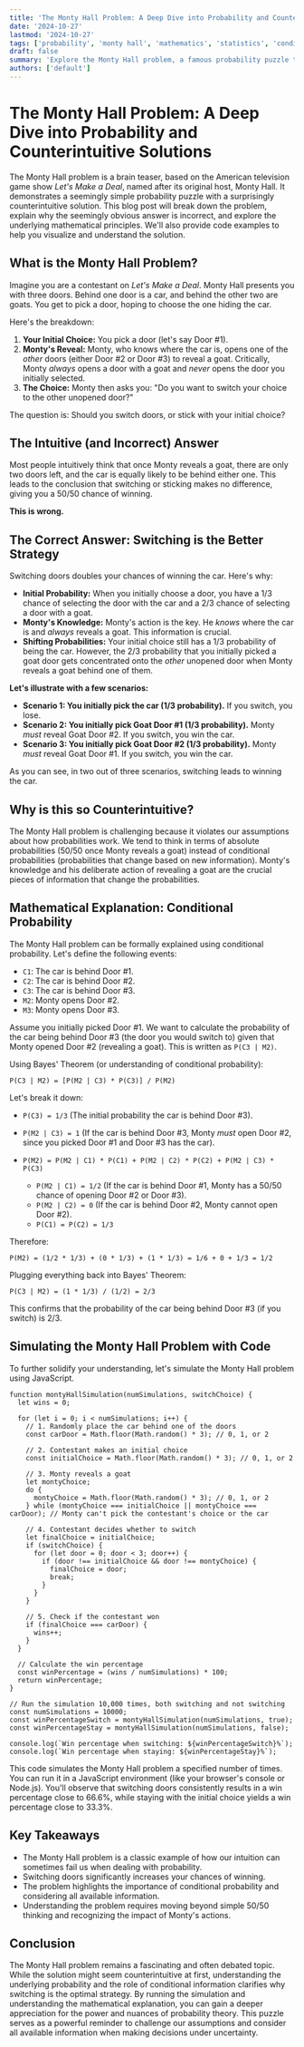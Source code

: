 ```yaml
---
title: 'The Monty Hall Problem: A Deep Dive into Probability and Counterintuitive Solutions'
date: '2024-10-27'
lastmod: '2024-10-27'
tags: ['probability', 'monty hall', 'mathematics', 'statistics', 'conditional probability', 'game theory', 'puzzle', 'decision making']
draft: false
summary: 'Explore the Monty Hall problem, a famous probability puzzle that highlights how our intuition can often mislead us. Learn the correct strategy and the mathematical reasoning behind it, with code examples to simulate the problem.'
authors: ['default']
---
```


# The Monty Hall Problem: A Deep Dive into Probability and Counterintuitive Solutions

The Monty Hall problem is a brain teaser, based on the American television game show *Let's Make a Deal*, named after its original host, Monty Hall. It demonstrates a seemingly simple probability puzzle with a surprisingly counterintuitive solution. This blog post will break down the problem, explain why the seemingly obvious answer is incorrect, and explore the underlying mathematical principles. We'll also provide code examples to help you visualize and understand the solution.

## What is the Monty Hall Problem?

Imagine you are a contestant on *Let's Make a Deal*. Monty Hall presents you with three doors. Behind one door is a car, and behind the other two are goats.  You get to pick a door, hoping to choose the one hiding the car.

Here's the breakdown:

1.  **Your Initial Choice:** You pick a door (let's say Door #1).
2.  **Monty's Reveal:** Monty, who knows where the car is, opens one of the *other* doors (either Door #2 or Door #3) to reveal a goat.  Critically, Monty *always* opens a door with a goat and *never* opens the door you initially selected.
3.  **The Choice:** Monty then asks you: "Do you want to switch your choice to the other unopened door?"

The question is: Should you switch doors, or stick with your initial choice?

## The Intuitive (and Incorrect) Answer

Most people intuitively think that once Monty reveals a goat, there are only two doors left, and the car is equally likely to be behind either one. This leads to the conclusion that switching or sticking makes no difference, giving you a 50/50 chance of winning.

**This is wrong.**

## The Correct Answer: Switching is the Better Strategy

Switching doors doubles your chances of winning the car. Here's why:

*   **Initial Probability:** When you initially choose a door, you have a 1/3 chance of selecting the door with the car and a 2/3 chance of selecting a door with a goat.
*   **Monty's Knowledge:** Monty's action is the key. He *knows* where the car is and *always* reveals a goat. This information is crucial.
*   **Shifting Probabilities:**  Your initial choice still has a 1/3 probability of being the car. However, the 2/3 probability that you initially picked a goat door gets concentrated onto the *other* unopened door when Monty reveals a goat behind one of them.

**Let's illustrate with a few scenarios:**

*   **Scenario 1: You initially pick the car (1/3 probability).** If you switch, you lose.
*   **Scenario 2: You initially pick Goat Door #1 (1/3 probability).** Monty *must* reveal Goat Door #2. If you switch, you win the car.
*   **Scenario 3: You initially pick Goat Door #2 (1/3 probability).** Monty *must* reveal Goat Door #1. If you switch, you win the car.

As you can see, in two out of three scenarios, switching leads to winning the car.

## Why is this so Counterintuitive?

The Monty Hall problem is challenging because it violates our assumptions about how probabilities work. We tend to think in terms of absolute probabilities (50/50 once Monty reveals a goat) instead of conditional probabilities (probabilities that change based on new information).  Monty's knowledge and his deliberate action of revealing a goat are the crucial pieces of information that change the probabilities.

## Mathematical Explanation: Conditional Probability

The Monty Hall problem can be formally explained using conditional probability. Let's define the following events:

*   `C1`: The car is behind Door #1.
*   `C2`: The car is behind Door #2.
*   `C3`: The car is behind Door #3.
*   `M2`: Monty opens Door #2.
*   `M3`: Monty opens Door #3.

Assume you initially picked Door #1. We want to calculate the probability of the car being behind Door #3 (the door you would switch to) given that Monty opened Door #2 (revealing a goat). This is written as `P(C3 | M2)`.

Using Bayes' Theorem (or understanding of conditional probability):

`P(C3 | M2) = [P(M2 | C3) * P(C3)] / P(M2)`

Let's break it down:

*   `P(C3) = 1/3` (The initial probability the car is behind Door #3).
*   `P(M2 | C3) = 1` (If the car is behind Door #3, Monty *must* open Door #2, since you picked Door #1 and Door #3 has the car).
*   `P(M2) = P(M2 | C1) * P(C1) + P(M2 | C2) * P(C2) + P(M2 | C3) * P(C3)`

    *   `P(M2 | C1) = 1/2` (If the car is behind Door #1, Monty has a 50/50 chance of opening Door #2 or Door #3).
    *   `P(M2 | C2) = 0` (If the car is behind Door #2, Monty cannot open Door #2).
    *   `P(C1) = P(C2) = 1/3`

Therefore:

`P(M2) = (1/2 * 1/3) + (0 * 1/3) + (1 * 1/3) = 1/6 + 0 + 1/3 = 1/2`

Plugging everything back into Bayes' Theorem:

`P(C3 | M2) = (1 * 1/3) / (1/2) = 2/3`

This confirms that the probability of the car being behind Door #3 (if you switch) is 2/3.

## Simulating the Monty Hall Problem with Code

To further solidify your understanding, let's simulate the Monty Hall problem using JavaScript.

```plaintext
function montyHallSimulation(numSimulations, switchChoice) {
  let wins = 0;

  for (let i = 0; i < numSimulations; i++) {
    // 1. Randomly place the car behind one of the doors
    const carDoor = Math.floor(Math.random() * 3); // 0, 1, or 2

    // 2. Contestant makes an initial choice
    const initialChoice = Math.floor(Math.random() * 3); // 0, 1, or 2

    // 3. Monty reveals a goat
    let montyChoice;
    do {
      montyChoice = Math.floor(Math.random() * 3); // 0, 1, or 2
    } while (montyChoice === initialChoice || montyChoice === carDoor); // Monty can't pick the contestant's choice or the car

    // 4. Contestant decides whether to switch
    let finalChoice = initialChoice;
    if (switchChoice) {
      for (let door = 0; door < 3; door++) {
        if (door !== initialChoice && door !== montyChoice) {
          finalChoice = door;
          break;
        }
      }
    }

    // 5. Check if the contestant won
    if (finalChoice === carDoor) {
      wins++;
    }
  }

  // Calculate the win percentage
  const winPercentage = (wins / numSimulations) * 100;
  return winPercentage;
}

// Run the simulation 10,000 times, both switching and not switching
const numSimulations = 10000;
const winPercentageSwitch = montyHallSimulation(numSimulations, true);
const winPercentageStay = montyHallSimulation(numSimulations, false);

console.log(`Win percentage when switching: ${winPercentageSwitch}%`);
console.log(`Win percentage when staying: ${winPercentageStay}%`);
```

This code simulates the Monty Hall problem a specified number of times.  You can run it in a JavaScript environment (like your browser's console or Node.js). You'll observe that switching doors consistently results in a win percentage close to 66.6%, while staying with the initial choice yields a win percentage close to 33.3%.

## Key Takeaways

*   The Monty Hall problem is a classic example of how our intuition can sometimes fail us when dealing with probability.
*   Switching doors significantly increases your chances of winning.
*   The problem highlights the importance of conditional probability and considering all available information.
*   Understanding the problem requires moving beyond simple 50/50 thinking and recognizing the impact of Monty's actions.

## Conclusion

The Monty Hall problem remains a fascinating and often debated topic. While the solution might seem counterintuitive at first, understanding the underlying probability and the role of conditional information clarifies why switching is the optimal strategy. By running the simulation and understanding the mathematical explanation, you can gain a deeper appreciation for the power and nuances of probability theory. This puzzle serves as a powerful reminder to challenge our assumptions and consider all available information when making decisions under uncertainty.